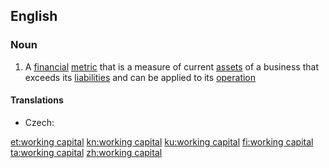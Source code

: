 ==English==

===Noun===
{{wikipedia}}
{{en-noun|head=[[working]] [[capital]]|-}}

# {{label|en|business|accounting}} A [[financial]] [[metric]] that is a measure of current [[asset]]s of a business that exceeds its [[liability|liabilities]] and can be applied to its [[operation]]

====Translations====
{{trans-top|current assets minus current liabilities}}
* Czech: {{t|cs|pracovní kapitál|m}}
{{trans-mid}}
{{trans-bottom}}

[[et:working capital]]
[[kn:working capital]]
[[ku:working capital]]
[[fi:working capital]]
[[ta:working capital]]
[[zh:working capital]]
